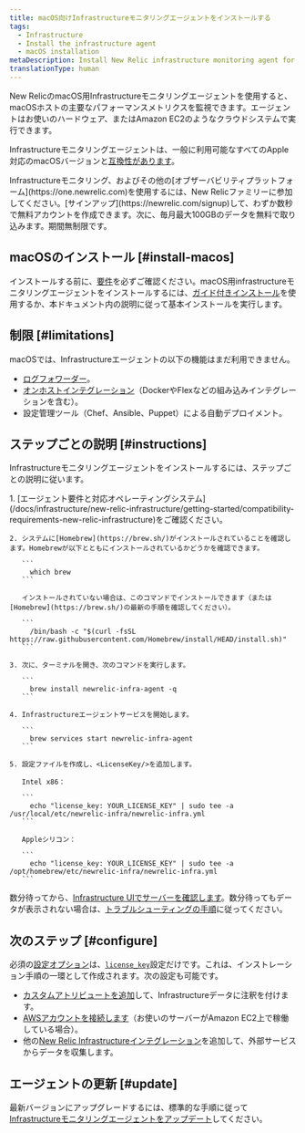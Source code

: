 ```yaml
---
title: macOS向けInfrastructureモニタリングエージェントをインストールする
tags:
  - Infrastructure
  - Install the infrastructure agent
  - macOS installation
metaDescription: Install New Relic infrastructure monitoring agent for macOS using Homebrew.
translationType: human
---
```


New RelicのmacOS用Infrastructureモニタリングエージェントを使用すると、macOSホストの主要なパフォーマンスメトリクスを監視できます。エージェントはお使いのハードウェア、またはAmazon EC2のようなクラウドシステムで実行できます。

Infrastructureモニタリングエージェントは、一般に利用可能なすべてのApple対応のmacOSバージョンと[互換性があります](/docs/infrastructure/install-infrastructure-agent/get-started/requirements-infrastructure-agent)。

<Callout variant="tip">
  Infrastructureモニタリング、およびその他の[オブザーバビリティプラットフォーム](https://one.newrelic.com)を使用するには、New Relicファミリーに参加してください。[サインアップ](https://newrelic.com/signup)して、わずか数秒で無料アカウントを作成できます。次に、毎月最大100GBのデータを無料で取り込みます。期間無制限です。
</Callout>

## macOSのインストール [#install-macos]

インストールする前に、[要件](/docs/infrastructure/new-relic-infrastructure/getting-started/compatibility-requirements-new-relic-infrastructurets)を必ずご確認ください。macOS用infrastructureモニタリングエージェントをインストールするには、[ガイド付きインストール](/docs/full-stack-observability/observe-everything/get-started/new-relic-guided-install-overview/)を使用するか、本ドキュメント内の説明に従って基本インストールを実行します。

## 制限 [#limitations]

macOSでは、Infrastructureエージェントの以下の機能はまだ利用できません。

* [ログフォワーダー](/docs/logs/enable-log-management-new-relic/enable-log-monitoring-new-relic/forward-your-logs-using-infrastructure-agent/)。
* [オンホストインテグレーション](/docs/integrations/host-integrations/get-started/introduction-host-integrations/)（DockerやFlexなどの組み込みインテグレーションを含む）。
* 設定管理ツール（Chef、Ansible、Puppet）による自動デプロイメント。

## ステップごとの説明 [#instructions]

Infrastructureモニタリングエージェントをインストールするには、ステップごとの説明に従います。

<CollapserGroup>
  <Collapser
    id="homebrew-install"
    title="Homebrewのインストール"
  >
    1. [エージェント要件と対応オペレーティングシステム](/docs/infrastructure/new-relic-infrastructure/getting-started/compatibility-requirements-new-relic-infrastructure)をご確認ください。

    2. システムに[Homebrew](https://brew.sh/)がインストールされていることを確認します。Homebrewが以下とともにインストールされているかどうかを確認できます。

       ```
         which brew
       ```

       インストールされていない場合は、このコマンドでインストールできます（または[Homebrew](https://brew.sh/)の最新の手順を確認してください）。

       ```
         /bin/bash -c "$(curl -fsSL https://raw.githubusercontent.com/Homebrew/install/HEAD/install.sh)"
       ```

    3. 次に、ターミナルを開き、次のコマンドを実行します。

       ```
         brew install newrelic-infra-agent -q
       ```

    4. Infrastructureエージェントサービスを開始します。

       ```
         brew services start newrelic-infra-agent
       ```

    5. 設定ファイルを作成し、<LicenseKey/>を追加します。

       Intel x86：

       ```
         echo "license_key: YOUR_LICENSE_KEY" | sudo tee -a /usr/local/etc/newrelic-infra/newrelic-infra.yml
       ```

       Appleシリコン：

       ```
         echo "license_key: YOUR_LICENSE_KEY" | sudo tee -a /opt/homebrew/etc/newrelic-infra/newrelic-infra.yml
       ```
  </Collapser>
</CollapserGroup>

数分待ってから、[Infrastructure UIでサーバーを確認します](/docs/infrastructure/new-relic-infrastructure/infrastructure-ui-pages/infrastructure-compute-page-measure-resource-usage)。数分待ってもデータが表示されない場合は、[トラブルシューティングの手順](/docs/infrastructure/new-relic-infrastructure/troubleshooting/no-data-appears-infrastructure)に従ってください。

<InstallFeedback/>

## 次のステップ [#configure]

必須の[設定オプション](/docs/infrastructure/install-configure-infrastructure/configuration/configure-infrastructure-agent)は、[`license_key`](/docs/Infrastructure-configure-your-agent#conf-license_key)設定だけです。これは、インストレーション手順の一環として作成されます。次の設定も可能です。

* [カスタムアトリビュートを追加](/docs/Infrastructure-configure-your-agent#conf-custom_attributes)して、Infrastructureデータに注釈を付けます。
* [AWSアカウントを接続します](/docs/infrastructure-amazon-aws-ec2-integration#connect)（お使いのサーバーがAmazon EC2上で稼働している場合）。
* 他の[New Relic Infrastructureインテグレーション](/docs/infrastructure/integrations-getting-started/getting-started/introduction-infrastructure-integrations)を追加して、外部サービスからデータを収集します。

## エージェントの更新 [#update]

最新バージョンにアップグレードするには、標準的な手順に従って[Infrastructureモニタリングエージェントをアップデート](/docs/infrastructure/new-relic-infrastructure/installation/update-infrastructure-agent)してください。